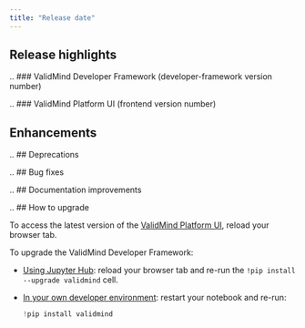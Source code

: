 ```yaml
---
title: "Release date"
---
```


## Release highlights

..
### ValidMind Developer Framework (developer-framework version number)

..
### ValidMind Platform UI (frontend version number)

## Enhancements

..
## Deprecations

..
## Bug fixes

..
## Documentation improvements

..
## How to upgrade

To access the latest version of the [ValidMind Platform UI](http://app.prod.validmind.ai/), reload your browser tab.

To upgrade the ValidMind Developer Framework:

- [Using Jupyter Hub](../../guide/quickstart-try-developer-framework-with-jupyterhub.qmd): reload your browser tab and re-run the `!pip install --upgrade validmind` cell.

- [In your own developer environment](../../guide/install-and-initialize-developer-framework.qmd): restart your notebook and re-run:
    
    ```python
    !pip install validmind
    ```